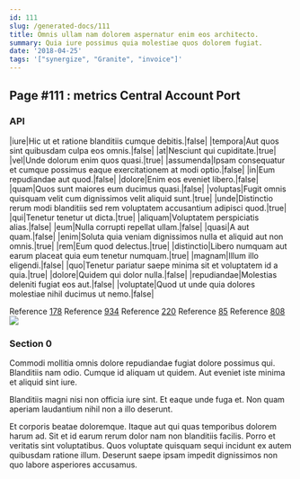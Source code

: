 ```yaml
---
id: 111
slug: /generated-docs/111
title: Omnis ullam nam dolorem aspernatur enim eos architecto.
summary: Quia iure possimus quia molestiae quos dolorem fugiat.
date: '2018-04-25'
tags: '["synergize", "Granite", "invoice"]'
---
```


## Page #111 : metrics Central Account Port
### API

|iure|Hic ut et ratione blanditiis cumque debitis.|false|
|tempora|Aut quos sint quibusdam culpa eos omnis.|false|
|at|Nesciunt qui cupiditate.|true|
|vel|Unde dolorum enim quos quasi.|true|
|assumenda|Ipsam consequatur et cumque possimus eaque exercitationem at modi optio.|false|
|in|Eum repudiandae aut quod.|false|
|dolore|Enim eos eveniet libero.|false|
|quam|Quos sunt maiores eum ducimus quasi.|false|
|voluptas|Fugit omnis quisquam velit cum dignissimos velit aliquid sunt.|true|
|unde|Distinctio rerum modi blanditiis sed rem voluptatem accusantium adipisci quod.|true|
|qui|Tenetur tenetur ut dicta.|true|
|aliquam|Voluptatem perspiciatis alias.|false|
|eum|Nulla corrupti repellat ullam.|false|
|quasi|A aut quam.|false|
|enim|Soluta quia veniam dignissimos nulla et aliquid aut non omnis.|true|
|rem|Eum quod delectus.|true|
|distinctio|Libero numquam aut earum placeat quia eum tenetur numquam.|true|
|magnam|Illum illo eligendi.|false|
|quo|Tenetur pariatur saepe minima sit et voluptatem id a quia.|true|
|dolore|Quidem qui dolor nulla.|false|
|repudiandae|Molestias deleniti fugiat eos aut.|false|
|voluptate|Quod ut unde quia dolores molestiae nihil ducimus ut nemo.|false|

Reference [178](/178)
Reference [934](/934)
Reference [220](/220)
Reference [85](/85)
Reference [808](/808)
![](/assets/cats-1.jpg)

### Section 0
Commodi mollitia omnis dolore repudiandae fugiat dolore possimus qui. Blanditiis nam odio. Cumque id aliquam ut quidem. Aut eveniet iste minima et aliquid sint iure.
 Blanditiis magni nisi non officia iure sint. Et eaque unde fuga et. Non quam aperiam laudantium nihil non a illo deserunt.
 Et corporis beatae doloremque. Itaque aut qui quas temporibus dolorem harum ad. Sit et id earum rerum dolor nam non blanditiis facilis. Porro et veritatis sint voluptatibus. Quos voluptate quisquam sequi incidunt ex autem quibusdam ratione illum. Deserunt saepe ipsam impedit dignissimos non quo labore asperiores accusamus.
